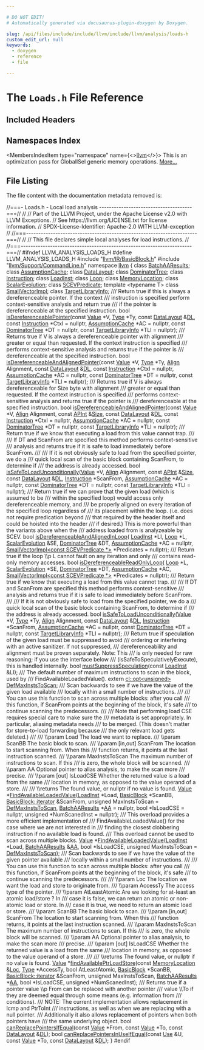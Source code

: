 ```yaml
---

# DO NOT EDIT!
# Automatically generated via docusaurus-plugin-doxygen by Doxygen.

slug: /api/files/include/include/llvm/include/llvm/analysis/loads-h
custom_edit_url: null
keywords:
  - doxygen
  - reference
  - file

---
```





# The `Loads.h` File Reference

<DoxygenPage pluginConfig={pluginConfig}>



## Included Headers

<IncludesList>
<IncludesListItem
  filePath="llvm/IR/BasicBlock.h"
  permalink="/docs/api/files/include/include/llvm/include/llvm/ir/basicblock-h"
  isLocal="true" />
<IncludesListItem
  filePath="llvm/Support/CommandLine.h"
  permalink="/docs/api/files/include/include/llvm/include/llvm/support/commandline-h"
  isLocal="true" />
</IncludesList>

## Namespaces Index

<MembersIndex>

<MembersIndexItem
  type="namespace"
  name={<><a href="/docs/api/namespaces/llvm">llvm</a></>}>
This is an optimization pass for GlobalISel generic memory operations. <a href="/docs/api/namespaces/llvm/#details">More...</a>
</MembersIndexItem>

</MembersIndex>


## File Listing

The file content with the documentation metadata removed is:

<ProgramListing>

<Link id="l00001" /><CodeLine lineNumber="1"><Highlight kind="comment">//===- Loads.h - Local load analysis --------------------------------------===//</Highlight><Highlight kind="normal"></Highlight></CodeLine>
<Link id="l00002" /><CodeLine lineNumber="2"><Highlight kind="normal"></Highlight><Highlight kind="comment">//</Highlight><Highlight kind="normal"></Highlight></CodeLine>
<Link id="l00003" /><CodeLine lineNumber="3"><Highlight kind="normal"></Highlight><Highlight kind="comment">// Part of the LLVM Project, under the Apache License v2.0 with LLVM Exceptions.</Highlight><Highlight kind="normal"></Highlight></CodeLine>
<Link id="l00004" /><CodeLine lineNumber="4"><Highlight kind="normal"></Highlight><Highlight kind="comment">// See https://llvm.org/LICENSE.txt for license information.</Highlight><Highlight kind="normal"></Highlight></CodeLine>
<Link id="l00005" /><CodeLine lineNumber="5"><Highlight kind="normal"></Highlight><Highlight kind="comment">// SPDX-License-Identifier: Apache-2.0 WITH LLVM-exception</Highlight><Highlight kind="normal"></Highlight></CodeLine>
<Link id="l00006" /><CodeLine lineNumber="6"><Highlight kind="normal"></Highlight><Highlight kind="comment">//</Highlight><Highlight kind="normal"></Highlight></CodeLine>
<Link id="l00007" /><CodeLine lineNumber="7"><Highlight kind="normal"></Highlight><Highlight kind="comment">//===----------------------------------------------------------------------===//</Highlight><Highlight kind="normal"></Highlight></CodeLine>
<Link id="l00008" /><CodeLine lineNumber="8"><Highlight kind="normal"></Highlight><Highlight kind="comment">//</Highlight><Highlight kind="normal"></Highlight></CodeLine>
<Link id="l00009" /><CodeLine lineNumber="9"><Highlight kind="normal"></Highlight><Highlight kind="comment">// This file declares simple local analyses for load instructions.</Highlight><Highlight kind="normal"></Highlight></CodeLine>
<Link id="l00010" /><CodeLine lineNumber="10"><Highlight kind="normal"></Highlight><Highlight kind="comment">//</Highlight><Highlight kind="normal"></Highlight></CodeLine>
<Link id="l00011" /><CodeLine lineNumber="11"><Highlight kind="normal"></Highlight><Highlight kind="comment">//===----------------------------------------------------------------------===//</Highlight><Highlight kind="normal"></Highlight></CodeLine>
<Link id="l00012" /><CodeLine lineNumber="12"><Highlight kind="normal"></Highlight></CodeLine>
<Link id="l00013" /><CodeLine lineNumber="13"><Highlight kind="normal"></Highlight><Highlight kind="preprocessor">#ifndef LLVM&#95;ANALYSIS&#95;LOADS&#95;H</Highlight><Highlight kind="normal"></Highlight></CodeLine>
<Link id="l00014" /><CodeLine lineNumber="14"><Highlight kind="normal"></Highlight><Highlight kind="preprocessor">#define LLVM&#95;ANALYSIS&#95;LOADS&#95;H</Highlight><Highlight kind="normal"></Highlight></CodeLine>
<Link id="l00015" /><CodeLine lineNumber="15"><Highlight kind="normal"></Highlight></CodeLine>
<Link id="l00016" /><CodeLine lineNumber="16"><Highlight kind="normal"></Highlight><Highlight kind="preprocessor">#include &quot;<a href="/docs/api/files/include/include/llvm/include/llvm/ir/basicblock-h">llvm/IR/BasicBlock.h</a>&quot;</Highlight><Highlight kind="normal"></Highlight></CodeLine>
<Link id="l00017" /><CodeLine lineNumber="17"><Highlight kind="normal"></Highlight><Highlight kind="preprocessor">#include &quot;<a href="/docs/api/files/include/include/llvm/include/llvm/support/commandline-h">llvm/Support/CommandLine.h</a>&quot;</Highlight><Highlight kind="normal"></Highlight></CodeLine>
<Link id="l00018" /><CodeLine lineNumber="18"><Highlight kind="normal"></Highlight></CodeLine>
<Link id="l00019" /><CodeLine lineNumber="19"><Highlight kind="normal"></Highlight><Highlight kind="keyword">namespace </Highlight><Highlight kind="normal"><a href="/docs/api/namespaces/llvm">llvm</a> &#123;</Highlight></CodeLine>
<Link id="l00020" /><CodeLine lineNumber="20"><Highlight kind="normal"></Highlight></CodeLine>
<Link id="l00021" /><CodeLine lineNumber="21"><Highlight kind="normal"></Highlight><Highlight kind="keyword">class </Highlight><Highlight kind="normal"><a href="/docs/api/classes/llvm/batchaaresults">BatchAAResults</a>;</Highlight></CodeLine>
<Link id="l00022" /><CodeLine lineNumber="22"><Highlight kind="normal"></Highlight><Highlight kind="keyword">class </Highlight><Highlight kind="normal"><a href="/docs/api/classes/llvm/assumptioncache">AssumptionCache</a>;</Highlight></CodeLine>
<Link id="l00023" /><CodeLine lineNumber="23"><Highlight kind="normal"></Highlight><Highlight kind="keyword">class </Highlight><Highlight kind="normal"><a href="/docs/api/classes/llvm/datalayout">DataLayout</a>;</Highlight></CodeLine>
<Link id="l00024" /><CodeLine lineNumber="24"><Highlight kind="normal"></Highlight><Highlight kind="keyword">class </Highlight><Highlight kind="normal"><a href="/docs/api/classes/llvm/dominatortree">DominatorTree</a>;</Highlight></CodeLine>
<Link id="l00025" /><CodeLine lineNumber="25"><Highlight kind="normal"></Highlight><Highlight kind="keyword">class </Highlight><Highlight kind="normal"><a href="/docs/api/classes/llvm/instruction">Instruction</a>;</Highlight></CodeLine>
<Link id="l00026" /><CodeLine lineNumber="26"><Highlight kind="normal"></Highlight><Highlight kind="keyword">class </Highlight><Highlight kind="normal"><a href="/docs/api/classes/llvm/loadinst">LoadInst</a>;</Highlight></CodeLine>
<Link id="l00027" /><CodeLine lineNumber="27"><Highlight kind="normal"></Highlight><Highlight kind="keyword">class </Highlight><Highlight kind="normal"><a href="/docs/api/classes/llvm/loop">Loop</a>;</Highlight></CodeLine>
<Link id="l00028" /><CodeLine lineNumber="28"><Highlight kind="normal"></Highlight><Highlight kind="keyword">class </Highlight><Highlight kind="normal"><a href="/docs/api/classes/llvm/memorylocation">MemoryLocation</a>;</Highlight></CodeLine>
<Link id="l00029" /><CodeLine lineNumber="29"><Highlight kind="normal"></Highlight><Highlight kind="keyword">class </Highlight><Highlight kind="normal"><a href="/docs/api/classes/llvm/scalarevolution">ScalarEvolution</a>;</Highlight></CodeLine>
<Link id="l00030" /><CodeLine lineNumber="30"><Highlight kind="normal"></Highlight><Highlight kind="keyword">class </Highlight><Highlight kind="normal"><a href="/docs/api/classes/llvm/scevpredicate">SCEVPredicate</a>;</Highlight></CodeLine>
<Link id="l00031" /><CodeLine lineNumber="31"><Highlight kind="normal"></Highlight><Highlight kind="keyword">template</Highlight><Highlight kind="normal"> &lt;</Highlight><Highlight kind="keyword">typename</Highlight><Highlight kind="normal"> T&gt; </Highlight><Highlight kind="keyword">class </Highlight><Highlight kind="normal"><a href="/docs/api/classes/llvm/smallvectorimpl">SmallVectorImpl</a>;</Highlight></CodeLine>
<Link id="l00032" /><CodeLine lineNumber="32"><Highlight kind="normal"></Highlight><Highlight kind="keyword">class </Highlight><Highlight kind="normal"><a href="/docs/api/classes/llvm/targetlibraryinfo">TargetLibraryInfo</a>;</Highlight></CodeLine>
<Link id="l00033" /><CodeLine lineNumber="33"><Highlight kind="normal"></Highlight><Highlight kind="comment"></Highlight></CodeLine>
<Link id="l00034" /><CodeLine lineNumber="34"><Highlight kind="comment">/// Return true if this is always a dereferenceable pointer. If the context</Highlight></CodeLine>
<Link id="l00035" /><CodeLine lineNumber="35"><Highlight kind="comment">/// instruction is specified perform context-sensitive analysis and return true</Highlight></CodeLine>
<Link id="l00036" /><CodeLine lineNumber="36"><Highlight kind="comment">/// if the pointer is dereferenceable at the specified instruction.</Highlight><Highlight kind="normal"></Highlight></CodeLine>
<Link id="l00037" /><CodeLine lineNumber="37"><Highlight kind="normal"></Highlight><Highlight kind="keywordtype">bool</Highlight><Highlight kind="normal"> <a href="/docs/api/namespaces/llvm/#abf1028e2af158aae1e00d3288ca013bb">isDereferenceablePointer</a>(</Highlight><Highlight kind="keyword">const</Highlight><Highlight kind="normal"> <a href="/docs/api/classes/llvm/value">Value</a> &#42;V, <a href="/docs/api/classes/llvm/type">Type</a> &#42;Ty, </Highlight><Highlight kind="keyword">const</Highlight><Highlight kind="normal"> <a href="/docs/api/classes/llvm/datalayout">DataLayout</a> &amp;<a href="/docs/api/files/lib/lib/target/lib/target/arm/armslshardening-cpp/#ad467c4ab9119043f9b7750ab986be61a">DL</a>,</Highlight></CodeLine>
<Link id="l00038" /><CodeLine lineNumber="38"><Highlight kind="normal">                              </Highlight><Highlight kind="keyword">const</Highlight><Highlight kind="normal"> <a href="/docs/api/classes/llvm/instruction">Instruction</a> &#42;CtxI = </Highlight><Highlight kind="keyword">nullptr</Highlight><Highlight kind="normal">,</Highlight></CodeLine>
<Link id="l00039" /><CodeLine lineNumber="39"><Highlight kind="normal">                              <a href="/docs/api/classes/llvm/assumptioncache">AssumptionCache</a> &#42;AC = </Highlight><Highlight kind="keyword">nullptr</Highlight><Highlight kind="normal">,</Highlight></CodeLine>
<Link id="l00040" /><CodeLine lineNumber="40"><Highlight kind="normal">                              </Highlight><Highlight kind="keyword">const</Highlight><Highlight kind="normal"> <a href="/docs/api/classes/llvm/dominatortree">DominatorTree</a> &#42;DT = </Highlight><Highlight kind="keyword">nullptr</Highlight><Highlight kind="normal">,</Highlight></CodeLine>
<Link id="l00041" /><CodeLine lineNumber="41"><Highlight kind="normal">                              </Highlight><Highlight kind="keyword">const</Highlight><Highlight kind="normal"> <a href="/docs/api/classes/llvm/targetlibraryinfo">TargetLibraryInfo</a> &#42;TLI = </Highlight><Highlight kind="keyword">nullptr</Highlight><Highlight kind="normal">);</Highlight></CodeLine>
<Link id="l00042" /><CodeLine lineNumber="42"><Highlight kind="normal"></Highlight><Highlight kind="comment"></Highlight></CodeLine>
<Link id="l00043" /><CodeLine lineNumber="43"><Highlight kind="comment">/// Returns true if V is always a dereferenceable pointer with alignment</Highlight></CodeLine>
<Link id="l00044" /><CodeLine lineNumber="44"><Highlight kind="comment">/// greater or equal than requested. If the context instruction is specified</Highlight></CodeLine>
<Link id="l00045" /><CodeLine lineNumber="45"><Highlight kind="comment">/// performs context-sensitive analysis and returns true if the pointer is</Highlight></CodeLine>
<Link id="l00046" /><CodeLine lineNumber="46"><Highlight kind="comment">/// dereferenceable at the specified instruction.</Highlight><Highlight kind="normal"></Highlight></CodeLine>
<Link id="l00047" /><CodeLine lineNumber="47"><Highlight kind="normal"></Highlight><Highlight kind="keywordtype">bool</Highlight><Highlight kind="normal"> <a href="/docs/api/namespaces/llvm/#a2da012cb3e5534bbee33563d309bc354">isDereferenceableAndAlignedPointer</a>(</Highlight><Highlight kind="keyword">const</Highlight><Highlight kind="normal"> <a href="/docs/api/classes/llvm/value">Value</a> &#42;V, <a href="/docs/api/classes/llvm/type">Type</a> &#42;Ty,</Highlight></CodeLine>
<Link id="l00048" /><CodeLine lineNumber="48"><Highlight kind="normal">                                        <a href="/docs/api/structs/llvm/align">Align</a> Alignment, </Highlight><Highlight kind="keyword">const</Highlight><Highlight kind="normal"> <a href="/docs/api/classes/llvm/datalayout">DataLayout</a> &amp;<a href="/docs/api/files/lib/lib/target/lib/target/arm/armslshardening-cpp/#ad467c4ab9119043f9b7750ab986be61a">DL</a>,</Highlight></CodeLine>
<Link id="l00049" /><CodeLine lineNumber="49"><Highlight kind="normal">                                        </Highlight><Highlight kind="keyword">const</Highlight><Highlight kind="normal"> <a href="/docs/api/classes/llvm/instruction">Instruction</a> &#42;CtxI = </Highlight><Highlight kind="keyword">nullptr</Highlight><Highlight kind="normal">,</Highlight></CodeLine>
<Link id="l00050" /><CodeLine lineNumber="50"><Highlight kind="normal">                                        <a href="/docs/api/classes/llvm/assumptioncache">AssumptionCache</a> &#42;AC = </Highlight><Highlight kind="keyword">nullptr</Highlight><Highlight kind="normal">,</Highlight></CodeLine>
<Link id="l00051" /><CodeLine lineNumber="51"><Highlight kind="normal">                                        </Highlight><Highlight kind="keyword">const</Highlight><Highlight kind="normal"> <a href="/docs/api/classes/llvm/dominatortree">DominatorTree</a> &#42;DT = </Highlight><Highlight kind="keyword">nullptr</Highlight><Highlight kind="normal">,</Highlight></CodeLine>
<Link id="l00052" /><CodeLine lineNumber="52"><Highlight kind="normal">                                        </Highlight><Highlight kind="keyword">const</Highlight><Highlight kind="normal"> <a href="/docs/api/classes/llvm/targetlibraryinfo">TargetLibraryInfo</a> &#42;TLI = </Highlight><Highlight kind="keyword">nullptr</Highlight><Highlight kind="normal">);</Highlight></CodeLine>
<Link id="l00053" /><CodeLine lineNumber="53"><Highlight kind="normal"></Highlight><Highlight kind="comment"></Highlight></CodeLine>
<Link id="l00054" /><CodeLine lineNumber="54"><Highlight kind="comment">/// Returns true if V is always dereferenceable for Size byte with alignment</Highlight></CodeLine>
<Link id="l00055" /><CodeLine lineNumber="55"><Highlight kind="comment">/// greater or equal than requested. If the context instruction is specified</Highlight></CodeLine>
<Link id="l00056" /><CodeLine lineNumber="56"><Highlight kind="comment">/// performs context-sensitive analysis and returns true if the pointer is</Highlight></CodeLine>
<Link id="l00057" /><CodeLine lineNumber="57"><Highlight kind="comment">/// dereferenceable at the specified instruction.</Highlight><Highlight kind="normal"></Highlight></CodeLine>
<Link id="l00058" /><CodeLine lineNumber="58"><Highlight kind="normal"></Highlight><Highlight kind="keywordtype">bool</Highlight><Highlight kind="normal"> <a href="/docs/api/namespaces/llvm/#a2da012cb3e5534bbee33563d309bc354">isDereferenceableAndAlignedPointer</a>(</Highlight><Highlight kind="keyword">const</Highlight><Highlight kind="normal"> <a href="/docs/api/classes/llvm/value">Value</a> &#42;V, <a href="/docs/api/structs/llvm/align">Align</a> Alignment,</Highlight></CodeLine>
<Link id="l00059" /><CodeLine lineNumber="59"><Highlight kind="normal">                                        </Highlight><Highlight kind="keyword">const</Highlight><Highlight kind="normal"> <a href="/docs/api/classes/llvm/apint">APInt</a> &amp;<a href="/docs/api/files/lib/lib/analysis/inlineorder-cpp/#a7ee6f0cb51c3b9056199e9a0001fe8c3a6f6cb72d544962fa333e2e34ce64f719">Size</a>, </Highlight><Highlight kind="keyword">const</Highlight><Highlight kind="normal"> <a href="/docs/api/classes/llvm/datalayout">DataLayout</a> &amp;<a href="/docs/api/files/lib/lib/target/lib/target/arm/armslshardening-cpp/#ad467c4ab9119043f9b7750ab986be61a">DL</a>,</Highlight></CodeLine>
<Link id="l00060" /><CodeLine lineNumber="60"><Highlight kind="normal">                                        </Highlight><Highlight kind="keyword">const</Highlight><Highlight kind="normal"> <a href="/docs/api/classes/llvm/instruction">Instruction</a> &#42;CtxI = </Highlight><Highlight kind="keyword">nullptr</Highlight><Highlight kind="normal">,</Highlight></CodeLine>
<Link id="l00061" /><CodeLine lineNumber="61"><Highlight kind="normal">                                        <a href="/docs/api/classes/llvm/assumptioncache">AssumptionCache</a> &#42;AC = </Highlight><Highlight kind="keyword">nullptr</Highlight><Highlight kind="normal">,</Highlight></CodeLine>
<Link id="l00062" /><CodeLine lineNumber="62"><Highlight kind="normal">                                        </Highlight><Highlight kind="keyword">const</Highlight><Highlight kind="normal"> <a href="/docs/api/classes/llvm/dominatortree">DominatorTree</a> &#42;DT = </Highlight><Highlight kind="keyword">nullptr</Highlight><Highlight kind="normal">,</Highlight></CodeLine>
<Link id="l00063" /><CodeLine lineNumber="63"><Highlight kind="normal">                                        </Highlight><Highlight kind="keyword">const</Highlight><Highlight kind="normal"> <a href="/docs/api/classes/llvm/targetlibraryinfo">TargetLibraryInfo</a> &#42;TLI = </Highlight><Highlight kind="keyword">nullptr</Highlight><Highlight kind="normal">);</Highlight></CodeLine>
<Link id="l00064" /><CodeLine lineNumber="64"><Highlight kind="normal"></Highlight><Highlight kind="comment"></Highlight></CodeLine>
<Link id="l00065" /><CodeLine lineNumber="65"><Highlight kind="comment">/// Return true if we know that executing a load from this value cannot trap.</Highlight></CodeLine>
<Link id="l00066" /><CodeLine lineNumber="66"><Highlight kind="comment">///</Highlight></CodeLine>
<Link id="l00067" /><CodeLine lineNumber="67"><Highlight kind="comment">/// If DT and ScanFrom are specified this method performs context-sensitive</Highlight></CodeLine>
<Link id="l00068" /><CodeLine lineNumber="68"><Highlight kind="comment">/// analysis and returns true if it is safe to load immediately before ScanFrom.</Highlight></CodeLine>
<Link id="l00069" /><CodeLine lineNumber="69"><Highlight kind="comment">///</Highlight></CodeLine>
<Link id="l00070" /><CodeLine lineNumber="70"><Highlight kind="comment">/// If it is not obviously safe to load from the specified pointer, we do a</Highlight></CodeLine>
<Link id="l00071" /><CodeLine lineNumber="71"><Highlight kind="comment">/// quick local scan of the basic block containing ScanFrom, to determine if</Highlight></CodeLine>
<Link id="l00072" /><CodeLine lineNumber="72"><Highlight kind="comment">/// the address is already accessed.</Highlight><Highlight kind="normal"></Highlight></CodeLine>
<Link id="l00073" /><CodeLine lineNumber="73"><Highlight kind="normal"></Highlight><Highlight kind="keywordtype">bool</Highlight><Highlight kind="normal"> <a href="/docs/api/namespaces/llvm/#a7bca5709e8d5f8d45c9e46c51322e017">isSafeToLoadUnconditionally</a>(<a href="/docs/api/classes/llvm/value">Value</a> &#42;V, <a href="/docs/api/structs/llvm/align">Align</a> Alignment, </Highlight><Highlight kind="keyword">const</Highlight><Highlight kind="normal"> <a href="/docs/api/classes/llvm/apint">APInt</a> &amp;<a href="/docs/api/files/lib/lib/analysis/inlineorder-cpp/#a7ee6f0cb51c3b9056199e9a0001fe8c3a6f6cb72d544962fa333e2e34ce64f719">Size</a>,</Highlight></CodeLine>
<Link id="l00074" /><CodeLine lineNumber="74"><Highlight kind="normal">                                 </Highlight><Highlight kind="keyword">const</Highlight><Highlight kind="normal"> <a href="/docs/api/classes/llvm/datalayout">DataLayout</a> &amp;<a href="/docs/api/files/lib/lib/target/lib/target/arm/armslshardening-cpp/#ad467c4ab9119043f9b7750ab986be61a">DL</a>, <a href="/docs/api/classes/llvm/instruction">Instruction</a> &#42;ScanFrom,</Highlight></CodeLine>
<Link id="l00075" /><CodeLine lineNumber="75"><Highlight kind="normal">                                 <a href="/docs/api/classes/llvm/assumptioncache">AssumptionCache</a> &#42;AC = </Highlight><Highlight kind="keyword">nullptr</Highlight><Highlight kind="normal">,</Highlight></CodeLine>
<Link id="l00076" /><CodeLine lineNumber="76"><Highlight kind="normal">                                 </Highlight><Highlight kind="keyword">const</Highlight><Highlight kind="normal"> <a href="/docs/api/classes/llvm/dominatortree">DominatorTree</a> &#42;DT = </Highlight><Highlight kind="keyword">nullptr</Highlight><Highlight kind="normal">,</Highlight></CodeLine>
<Link id="l00077" /><CodeLine lineNumber="77"><Highlight kind="normal">                                 </Highlight><Highlight kind="keyword">const</Highlight><Highlight kind="normal"> <a href="/docs/api/classes/llvm/targetlibraryinfo">TargetLibraryInfo</a> &#42;TLI = </Highlight><Highlight kind="keyword">nullptr</Highlight><Highlight kind="normal">);</Highlight></CodeLine>
<Link id="l00078" /><CodeLine lineNumber="78"><Highlight kind="normal"></Highlight><Highlight kind="comment"></Highlight></CodeLine>
<Link id="l00079" /><CodeLine lineNumber="79"><Highlight kind="comment">/// Return true if we can prove that the given load (which is assumed to be</Highlight></CodeLine>
<Link id="l00080" /><CodeLine lineNumber="80"><Highlight kind="comment">/// within the specified loop) would access only dereferenceable memory, and</Highlight></CodeLine>
<Link id="l00081" /><CodeLine lineNumber="81"><Highlight kind="comment">/// be properly aligned on every iteration of the specified loop regardless of</Highlight></CodeLine>
<Link id="l00082" /><CodeLine lineNumber="82"><Highlight kind="comment">/// its placement within the loop. (i.e. does not require predication beyond</Highlight></CodeLine>
<Link id="l00083" /><CodeLine lineNumber="83"><Highlight kind="comment">/// that required by the header itself and could be hoisted into the header</Highlight></CodeLine>
<Link id="l00084" /><CodeLine lineNumber="84"><Highlight kind="comment">/// if desired.)  This is more powerful than the variants above when the</Highlight></CodeLine>
<Link id="l00085" /><CodeLine lineNumber="85"><Highlight kind="comment">/// address loaded from is analyzeable by SCEV.</Highlight><Highlight kind="normal"></Highlight></CodeLine>
<Link id="l00086" /><CodeLine lineNumber="86"><Highlight kind="normal"></Highlight><Highlight kind="keywordtype">bool</Highlight><Highlight kind="normal"> <a href="/docs/api/namespaces/llvm/#aeba325403d8d6430ee4a41b2cea631f5">isDereferenceableAndAlignedInLoop</a>(</Highlight></CodeLine>
<Link id="l00087" /><CodeLine lineNumber="87"><Highlight kind="normal">    <a href="/docs/api/classes/llvm/loadinst">LoadInst</a> &#42;LI, <a href="/docs/api/classes/llvm/loop">Loop</a> &#42;L, <a href="/docs/api/classes/llvm/scalarevolution">ScalarEvolution</a> &amp;SE, <a href="/docs/api/classes/llvm/dominatortree">DominatorTree</a> &amp;DT,</Highlight></CodeLine>
<Link id="l00088" /><CodeLine lineNumber="88"><Highlight kind="normal">    <a href="/docs/api/classes/llvm/assumptioncache">AssumptionCache</a> &#42;AC = </Highlight><Highlight kind="keyword">nullptr</Highlight><Highlight kind="normal">,</Highlight></CodeLine>
<Link id="l00089" /><CodeLine lineNumber="89"><Highlight kind="normal">    <a href="/docs/api/classes/llvm/smallvectorimpl">SmallVectorImpl&lt;const SCEVPredicate &#42;&gt;</a> &#42;Predicates = </Highlight><Highlight kind="keyword">nullptr</Highlight><Highlight kind="normal">);</Highlight></CodeLine>
<Link id="l00090" /><CodeLine lineNumber="90"><Highlight kind="normal"></Highlight><Highlight kind="comment"></Highlight></CodeLine>
<Link id="l00091" /><CodeLine lineNumber="91"><Highlight kind="comment">/// Return true if the loop \\p L cannot fault on any iteration and only</Highlight></CodeLine>
<Link id="l00092" /><CodeLine lineNumber="92"><Highlight kind="comment">/// contains read-only memory accesses.</Highlight><Highlight kind="normal"></Highlight></CodeLine>
<Link id="l00093" /><CodeLine lineNumber="93"><Highlight kind="normal"></Highlight><Highlight kind="keywordtype">bool</Highlight><Highlight kind="normal"> <a href="/docs/api/namespaces/llvm/#a52f62ee9a011e12d197314433c41bcc5">isDereferenceableReadOnlyLoop</a>(</Highlight></CodeLine>
<Link id="l00094" /><CodeLine lineNumber="94"><Highlight kind="normal">    <a href="/docs/api/classes/llvm/loop">Loop</a> &#42;L, <a href="/docs/api/classes/llvm/scalarevolution">ScalarEvolution</a> &#42;SE, <a href="/docs/api/classes/llvm/dominatortree">DominatorTree</a> &#42;DT, <a href="/docs/api/classes/llvm/assumptioncache">AssumptionCache</a> &#42;AC,</Highlight></CodeLine>
<Link id="l00095" /><CodeLine lineNumber="95"><Highlight kind="normal">    <a href="/docs/api/classes/llvm/smallvectorimpl">SmallVectorImpl&lt;const SCEVPredicate &#42;&gt;</a> &#42;Predicates = </Highlight><Highlight kind="keyword">nullptr</Highlight><Highlight kind="normal">);</Highlight></CodeLine>
<Link id="l00096" /><CodeLine lineNumber="96"><Highlight kind="normal"></Highlight><Highlight kind="comment"></Highlight></CodeLine>
<Link id="l00097" /><CodeLine lineNumber="97"><Highlight kind="comment">/// Return true if we know that executing a load from this value cannot trap.</Highlight></CodeLine>
<Link id="l00098" /><CodeLine lineNumber="98"><Highlight kind="comment">///</Highlight></CodeLine>
<Link id="l00099" /><CodeLine lineNumber="99"><Highlight kind="comment">/// If DT and ScanFrom are specified this method performs context-sensitive</Highlight></CodeLine>
<Link id="l00100" /><CodeLine lineNumber="100"><Highlight kind="comment">/// analysis and returns true if it is safe to load immediately before ScanFrom.</Highlight></CodeLine>
<Link id="l00101" /><CodeLine lineNumber="101"><Highlight kind="comment">///</Highlight></CodeLine>
<Link id="l00102" /><CodeLine lineNumber="102"><Highlight kind="comment">/// If it is not obviously safe to load from the specified pointer, we do a</Highlight></CodeLine>
<Link id="l00103" /><CodeLine lineNumber="103"><Highlight kind="comment">/// quick local scan of the basic block containing ScanFrom, to determine if</Highlight></CodeLine>
<Link id="l00104" /><CodeLine lineNumber="104"><Highlight kind="comment">/// the address is already accessed.</Highlight><Highlight kind="normal"></Highlight></CodeLine>
<Link id="l00105" /><CodeLine lineNumber="105"><Highlight kind="normal"></Highlight><Highlight kind="keywordtype">bool</Highlight><Highlight kind="normal"> <a href="/docs/api/namespaces/llvm/#a7bca5709e8d5f8d45c9e46c51322e017">isSafeToLoadUnconditionally</a>(<a href="/docs/api/classes/llvm/value">Value</a> &#42;V, <a href="/docs/api/classes/llvm/type">Type</a> &#42;Ty, <a href="/docs/api/structs/llvm/align">Align</a> Alignment,</Highlight></CodeLine>
<Link id="l00106" /><CodeLine lineNumber="106"><Highlight kind="normal">                                 </Highlight><Highlight kind="keyword">const</Highlight><Highlight kind="normal"> <a href="/docs/api/classes/llvm/datalayout">DataLayout</a> &amp;<a href="/docs/api/files/lib/lib/target/lib/target/arm/armslshardening-cpp/#ad467c4ab9119043f9b7750ab986be61a">DL</a>, <a href="/docs/api/classes/llvm/instruction">Instruction</a> &#42;ScanFrom,</Highlight></CodeLine>
<Link id="l00107" /><CodeLine lineNumber="107"><Highlight kind="normal">                                 <a href="/docs/api/classes/llvm/assumptioncache">AssumptionCache</a> &#42;AC = </Highlight><Highlight kind="keyword">nullptr</Highlight><Highlight kind="normal">,</Highlight></CodeLine>
<Link id="l00108" /><CodeLine lineNumber="108"><Highlight kind="normal">                                 </Highlight><Highlight kind="keyword">const</Highlight><Highlight kind="normal"> <a href="/docs/api/classes/llvm/dominatortree">DominatorTree</a> &#42;DT = </Highlight><Highlight kind="keyword">nullptr</Highlight><Highlight kind="normal">,</Highlight></CodeLine>
<Link id="l00109" /><CodeLine lineNumber="109"><Highlight kind="normal">                                 </Highlight><Highlight kind="keyword">const</Highlight><Highlight kind="normal"> <a href="/docs/api/classes/llvm/targetlibraryinfo">TargetLibraryInfo</a> &#42;TLI = </Highlight><Highlight kind="keyword">nullptr</Highlight><Highlight kind="normal">);</Highlight></CodeLine>
<Link id="l00110" /><CodeLine lineNumber="110"><Highlight kind="normal"></Highlight><Highlight kind="comment"></Highlight></CodeLine>
<Link id="l00111" /><CodeLine lineNumber="111"><Highlight kind="comment">/// Return true if speculation of the given load must be suppressed to avoid</Highlight></CodeLine>
<Link id="l00112" /><CodeLine lineNumber="112"><Highlight kind="comment">/// ordering or interfering with an active sanitizer.  If not suppressed,</Highlight></CodeLine>
<Link id="l00113" /><CodeLine lineNumber="113"><Highlight kind="comment">/// dereferenceability and alignment must be proven separately.  Note: This</Highlight></CodeLine>
<Link id="l00114" /><CodeLine lineNumber="114"><Highlight kind="comment">/// is only needed for raw reasoning; if you use the interface below</Highlight></CodeLine>
<Link id="l00115" /><CodeLine lineNumber="115"><Highlight kind="comment">/// (isSafeToSpeculativelyExecute), this is handled internally.</Highlight><Highlight kind="normal"></Highlight></CodeLine>
<Link id="l00116" /><CodeLine lineNumber="116"><Highlight kind="normal"></Highlight><Highlight kind="keywordtype">bool</Highlight><Highlight kind="normal"> <a href="/docs/api/namespaces/llvm/#a423120c6a3bab0386276333090b574f8">mustSuppressSpeculation</a>(</Highlight><Highlight kind="keyword">const</Highlight><Highlight kind="normal"> <a href="/docs/api/classes/llvm/loadinst">LoadInst</a> &amp;LI);</Highlight></CodeLine>
<Link id="l00117" /><CodeLine lineNumber="117"><Highlight kind="normal"></Highlight><Highlight kind="comment"></Highlight></CodeLine>
<Link id="l00118" /><CodeLine lineNumber="118"><Highlight kind="comment">/// The default number of maximum instructions to scan in the block, used by</Highlight></CodeLine>
<Link id="l00119" /><CodeLine lineNumber="119"><Highlight kind="comment">/// FindAvailableLoadedValue().</Highlight><Highlight kind="normal"></Highlight></CodeLine>
<Link id="l00120" /><CodeLine lineNumber="120"><Highlight kind="normal"></Highlight><Highlight kind="keyword">extern</Highlight><Highlight kind="normal"> <a href="/docs/api/classes/llvm/cl/opt">cl::opt&lt;unsigned&gt;</a> <a href="/docs/api/namespaces/llvm/#a92ac27b929f0de70e1336a7ab5248861">DefMaxInstsToScan</a>;</Highlight></CodeLine>
<Link id="l00121" /><CodeLine lineNumber="121"><Highlight kind="normal"></Highlight><Highlight kind="comment"></Highlight></CodeLine>
<Link id="l00122" /><CodeLine lineNumber="122"><Highlight kind="comment">/// Scan backwards to see if we have the value of the given load available</Highlight></CodeLine>
<Link id="l00123" /><CodeLine lineNumber="123"><Highlight kind="comment">/// locally within a small number of instructions.</Highlight></CodeLine>
<Link id="l00124" /><CodeLine lineNumber="124"><Highlight kind="comment">///</Highlight></CodeLine>
<Link id="l00125" /><CodeLine lineNumber="125"><Highlight kind="comment">/// You can use this function to scan across multiple blocks: after you call</Highlight></CodeLine>
<Link id="l00126" /><CodeLine lineNumber="126"><Highlight kind="comment">/// this function, if ScanFrom points at the beginning of the block, it&#39;s safe</Highlight></CodeLine>
<Link id="l00127" /><CodeLine lineNumber="127"><Highlight kind="comment">/// to continue scanning the predecessors.</Highlight></CodeLine>
<Link id="l00128" /><CodeLine lineNumber="128"><Highlight kind="comment">///</Highlight></CodeLine>
<Link id="l00129" /><CodeLine lineNumber="129"><Highlight kind="comment">/// Note that performing load CSE requires special care to make sure the</Highlight></CodeLine>
<Link id="l00130" /><CodeLine lineNumber="130"><Highlight kind="comment">/// metadata is set appropriately.  In particular, aliasing metadata needs</Highlight></CodeLine>
<Link id="l00131" /><CodeLine lineNumber="131"><Highlight kind="comment">/// to be merged.  (This doesn&#39;t matter for store-to-load forwarding because</Highlight></CodeLine>
<Link id="l00132" /><CodeLine lineNumber="132"><Highlight kind="comment">/// the only relevant load gets deleted.)</Highlight></CodeLine>
<Link id="l00133" /><CodeLine lineNumber="133"><Highlight kind="comment">///</Highlight></CodeLine>
<Link id="l00134" /><CodeLine lineNumber="134"><Highlight kind="comment">/// \\param Load The load we want to replace.</Highlight></CodeLine>
<Link id="l00135" /><CodeLine lineNumber="135"><Highlight kind="comment">/// \\param ScanBB The basic block to scan.</Highlight></CodeLine>
<Link id="l00136" /><CodeLine lineNumber="136"><Highlight kind="comment">/// \\param &#91;in,out&#93; ScanFrom The location to start scanning from. When this</Highlight></CodeLine>
<Link id="l00137" /><CodeLine lineNumber="137"><Highlight kind="comment">/// function returns, it points at the last instruction scanned.</Highlight></CodeLine>
<Link id="l00138" /><CodeLine lineNumber="138"><Highlight kind="comment">/// \\param MaxInstsToScan The maximum number of instructions to scan. If this</Highlight></CodeLine>
<Link id="l00139" /><CodeLine lineNumber="139"><Highlight kind="comment">/// is zero, the whole block will be scanned.</Highlight></CodeLine>
<Link id="l00140" /><CodeLine lineNumber="140"><Highlight kind="comment">/// \\param AA Optional pointer to alias analysis, to make the scan more</Highlight></CodeLine>
<Link id="l00141" /><CodeLine lineNumber="141"><Highlight kind="comment">/// precise.</Highlight></CodeLine>
<Link id="l00142" /><CodeLine lineNumber="142"><Highlight kind="comment">/// \\param &#91;out&#93; IsLoadCSE Whether the returned value is a load from the same</Highlight></CodeLine>
<Link id="l00143" /><CodeLine lineNumber="143"><Highlight kind="comment">/// location in memory, as opposed to the value operand of a store.</Highlight></CodeLine>
<Link id="l00144" /><CodeLine lineNumber="144"><Highlight kind="comment">///</Highlight></CodeLine>
<Link id="l00145" /><CodeLine lineNumber="145"><Highlight kind="comment">/// \\returns The found value, or nullptr if no value is found.</Highlight><Highlight kind="normal"></Highlight></CodeLine>
<Link id="l00146" /><CodeLine lineNumber="146"><Highlight kind="normal"><a href="/docs/api/classes/llvm/value">Value</a> &#42;<a href="/docs/api/namespaces/llvm/#a459b627931605e520bf7d14e074af7c1">FindAvailableLoadedValue</a>(<a href="/docs/api/classes/llvm/loadinst">LoadInst</a> &#42;Load, <a href="/docs/api/classes/llvm/basicblock">BasicBlock</a> &#42;ScanBB,</Highlight></CodeLine>
<Link id="l00147" /><CodeLine lineNumber="147"><Highlight kind="normal">                                <a href="/docs/api/classes/llvm/basicblock/#a98c0a84a5dfa8bce341c829709f171e5">BasicBlock::iterator</a> &amp;ScanFrom,</Highlight></CodeLine>
<Link id="l00148" /><CodeLine lineNumber="148"><Highlight kind="normal">                                </Highlight><Highlight kind="keywordtype">unsigned</Highlight><Highlight kind="normal"> MaxInstsToScan = <a href="/docs/api/namespaces/llvm/#a92ac27b929f0de70e1336a7ab5248861">DefMaxInstsToScan</a>,</Highlight></CodeLine>
<Link id="l00149" /><CodeLine lineNumber="149"><Highlight kind="normal">                                <a href="/docs/api/classes/llvm/batchaaresults">BatchAAResults</a> &#42;<a href="/docs/api/namespaces/llvm/aa">AA</a> = </Highlight><Highlight kind="keyword">nullptr</Highlight><Highlight kind="normal">,</Highlight></CodeLine>
<Link id="l00150" /><CodeLine lineNumber="150"><Highlight kind="normal">                                </Highlight><Highlight kind="keywordtype">bool</Highlight><Highlight kind="normal"> &#42;IsLoadCSE = </Highlight><Highlight kind="keyword">nullptr</Highlight><Highlight kind="normal">,</Highlight></CodeLine>
<Link id="l00151" /><CodeLine lineNumber="151"><Highlight kind="normal">                                </Highlight><Highlight kind="keywordtype">unsigned</Highlight><Highlight kind="normal"> &#42;NumScanedInst = </Highlight><Highlight kind="keyword">nullptr</Highlight><Highlight kind="normal">);</Highlight></CodeLine>
<Link id="l00152" /><CodeLine lineNumber="152"><Highlight kind="normal"></Highlight><Highlight kind="comment"></Highlight></CodeLine>
<Link id="l00153" /><CodeLine lineNumber="153"><Highlight kind="comment">/// This overload provides a more efficient implementation of</Highlight></CodeLine>
<Link id="l00154" /><CodeLine lineNumber="154"><Highlight kind="comment">/// FindAvailableLoadedValue() for the case where we are not interested in</Highlight></CodeLine>
<Link id="l00155" /><CodeLine lineNumber="155"><Highlight kind="comment">/// finding the closest clobbering instruction if no available load is found.</Highlight></CodeLine>
<Link id="l00156" /><CodeLine lineNumber="156"><Highlight kind="comment">/// This overload cannot be used to scan across multiple blocks.</Highlight><Highlight kind="normal"></Highlight></CodeLine>
<Link id="l00157" /><CodeLine lineNumber="157"><Highlight kind="normal"><a href="/docs/api/classes/llvm/value">Value</a> &#42;<a href="/docs/api/namespaces/llvm/#a459b627931605e520bf7d14e074af7c1">FindAvailableLoadedValue</a>(<a href="/docs/api/classes/llvm/loadinst">LoadInst</a> &#42;Load, <a href="/docs/api/classes/llvm/batchaaresults">BatchAAResults</a> &amp;<a href="/docs/api/namespaces/llvm/aa">AA</a>,</Highlight></CodeLine>
<Link id="l00158" /><CodeLine lineNumber="158"><Highlight kind="normal">                                </Highlight><Highlight kind="keywordtype">bool</Highlight><Highlight kind="normal"> &#42;IsLoadCSE,</Highlight></CodeLine>
<Link id="l00159" /><CodeLine lineNumber="159"><Highlight kind="normal">                                </Highlight><Highlight kind="keywordtype">unsigned</Highlight><Highlight kind="normal"> MaxInstsToScan = <a href="/docs/api/namespaces/llvm/#a92ac27b929f0de70e1336a7ab5248861">DefMaxInstsToScan</a>);</Highlight></CodeLine>
<Link id="l00160" /><CodeLine lineNumber="160"><Highlight kind="normal"></Highlight><Highlight kind="comment"></Highlight></CodeLine>
<Link id="l00161" /><CodeLine lineNumber="161"><Highlight kind="comment">/// Scan backwards to see if we have the value of the given pointer available</Highlight></CodeLine>
<Link id="l00162" /><CodeLine lineNumber="162"><Highlight kind="comment">/// locally within a small number of instructions.</Highlight></CodeLine>
<Link id="l00163" /><CodeLine lineNumber="163"><Highlight kind="comment">///</Highlight></CodeLine>
<Link id="l00164" /><CodeLine lineNumber="164"><Highlight kind="comment">/// You can use this function to scan across multiple blocks: after you call</Highlight></CodeLine>
<Link id="l00165" /><CodeLine lineNumber="165"><Highlight kind="comment">/// this function, if ScanFrom points at the beginning of the block, it&#39;s safe</Highlight></CodeLine>
<Link id="l00166" /><CodeLine lineNumber="166"><Highlight kind="comment">/// to continue scanning the predecessors.</Highlight></CodeLine>
<Link id="l00167" /><CodeLine lineNumber="167"><Highlight kind="comment">///</Highlight></CodeLine>
<Link id="l00168" /><CodeLine lineNumber="168"><Highlight kind="comment">/// \\param Loc The location we want the load and store to originate from.</Highlight></CodeLine>
<Link id="l00169" /><CodeLine lineNumber="169"><Highlight kind="comment">/// \\param AccessTy The access type of the pointer.</Highlight></CodeLine>
<Link id="l00170" /><CodeLine lineNumber="170"><Highlight kind="comment">/// \\param AtLeastAtomic Are we looking for at-least an atomic load/store ? In</Highlight></CodeLine>
<Link id="l00171" /><CodeLine lineNumber="171"><Highlight kind="comment">/// case it is false, we can return an atomic or non-atomic load or store. In</Highlight></CodeLine>
<Link id="l00172" /><CodeLine lineNumber="172"><Highlight kind="comment">/// case it is true, we need to return an atomic load or store.</Highlight></CodeLine>
<Link id="l00173" /><CodeLine lineNumber="173"><Highlight kind="comment">/// \\param ScanBB The basic block to scan.</Highlight></CodeLine>
<Link id="l00174" /><CodeLine lineNumber="174"><Highlight kind="comment">/// \\param &#91;in,out&#93; ScanFrom The location to start scanning from. When this</Highlight></CodeLine>
<Link id="l00175" /><CodeLine lineNumber="175"><Highlight kind="comment">/// function returns, it points at the last instruction scanned.</Highlight></CodeLine>
<Link id="l00176" /><CodeLine lineNumber="176"><Highlight kind="comment">/// \\param MaxInstsToScan The maximum number of instructions to scan. If this</Highlight></CodeLine>
<Link id="l00177" /><CodeLine lineNumber="177"><Highlight kind="comment">/// is zero, the whole block will be scanned.</Highlight></CodeLine>
<Link id="l00178" /><CodeLine lineNumber="178"><Highlight kind="comment">/// \\param AA Optional pointer to alias analysis, to make the scan more</Highlight></CodeLine>
<Link id="l00179" /><CodeLine lineNumber="179"><Highlight kind="comment">/// precise.</Highlight></CodeLine>
<Link id="l00180" /><CodeLine lineNumber="180"><Highlight kind="comment">/// \\param &#91;out&#93; IsLoadCSE Whether the returned value is a load from the same</Highlight></CodeLine>
<Link id="l00181" /><CodeLine lineNumber="181"><Highlight kind="comment">/// location in memory, as opposed to the value operand of a store.</Highlight></CodeLine>
<Link id="l00182" /><CodeLine lineNumber="182"><Highlight kind="comment">///</Highlight></CodeLine>
<Link id="l00183" /><CodeLine lineNumber="183"><Highlight kind="comment">/// \\returns The found value, or nullptr if no value is found.</Highlight><Highlight kind="normal"></Highlight></CodeLine>
<Link id="l00184" /><CodeLine lineNumber="184"><Highlight kind="normal"><a href="/docs/api/classes/llvm/value">Value</a> &#42;<a href="/docs/api/namespaces/llvm/#a3b303a16e5a77e48c8e724c52a3abbff">findAvailablePtrLoadStore</a>(</Highlight><Highlight kind="keyword">const</Highlight><Highlight kind="normal"> <a href="/docs/api/classes/llvm/memorylocation">MemoryLocation</a> &amp;<a href="/docs/api/namespaces/llvm/loc">Loc</a>, <a href="/docs/api/classes/llvm/type">Type</a> &#42;AccessTy,</Highlight></CodeLine>
<Link id="l00185" /><CodeLine lineNumber="185"><Highlight kind="normal">                                 </Highlight><Highlight kind="keywordtype">bool</Highlight><Highlight kind="normal"> AtLeastAtomic, <a href="/docs/api/classes/llvm/basicblock">BasicBlock</a> &#42;ScanBB,</Highlight></CodeLine>
<Link id="l00186" /><CodeLine lineNumber="186"><Highlight kind="normal">                                 <a href="/docs/api/classes/llvm/basicblock/#a98c0a84a5dfa8bce341c829709f171e5">BasicBlock::iterator</a> &amp;ScanFrom,</Highlight></CodeLine>
<Link id="l00187" /><CodeLine lineNumber="187"><Highlight kind="normal">                                 </Highlight><Highlight kind="keywordtype">unsigned</Highlight><Highlight kind="normal"> MaxInstsToScan, <a href="/docs/api/classes/llvm/batchaaresults">BatchAAResults</a> &#42;<a href="/docs/api/namespaces/llvm/aa">AA</a>,</Highlight></CodeLine>
<Link id="l00188" /><CodeLine lineNumber="188"><Highlight kind="normal">                                 </Highlight><Highlight kind="keywordtype">bool</Highlight><Highlight kind="normal"> &#42;IsLoadCSE, </Highlight><Highlight kind="keywordtype">unsigned</Highlight><Highlight kind="normal"> &#42;NumScanedInst);</Highlight></CodeLine>
<Link id="l00189" /><CodeLine lineNumber="189"><Highlight kind="normal"></Highlight><Highlight kind="comment"></Highlight></CodeLine>
<Link id="l00190" /><CodeLine lineNumber="190"><Highlight kind="comment">/// Returns true if a pointer value \\p From can be replaced with another pointer</Highlight></CodeLine>
<Link id="l00191" /><CodeLine lineNumber="191"><Highlight kind="comment">/// value \\To if they are deemed equal through some means (e.g. information from</Highlight></CodeLine>
<Link id="l00192" /><CodeLine lineNumber="192"><Highlight kind="comment">/// conditions).</Highlight></CodeLine>
<Link id="l00193" /><CodeLine lineNumber="193"><Highlight kind="comment">/// NOTE: The current implementation allows replacement in Icmp and PtrToInt</Highlight></CodeLine>
<Link id="l00194" /><CodeLine lineNumber="194"><Highlight kind="comment">/// instructions, as well as when we are replacing with a null pointer.</Highlight></CodeLine>
<Link id="l00195" /><CodeLine lineNumber="195"><Highlight kind="comment">/// Additionally it also allows replacement of pointers when both pointers have</Highlight></CodeLine>
<Link id="l00196" /><CodeLine lineNumber="196"><Highlight kind="comment">/// the same underlying object.</Highlight><Highlight kind="normal"></Highlight></CodeLine>
<Link id="l00197" /><CodeLine lineNumber="197"><Highlight kind="normal"></Highlight><Highlight kind="keywordtype">bool</Highlight><Highlight kind="normal"> <a href="/docs/api/namespaces/llvm/#a6f5cd5733f1f4d2254248b60fb8a937f">canReplacePointersIfEqual</a>(</Highlight><Highlight kind="keyword">const</Highlight><Highlight kind="normal"> <a href="/docs/api/classes/llvm/value">Value</a> &#42;From, </Highlight><Highlight kind="keyword">const</Highlight><Highlight kind="normal"> <a href="/docs/api/classes/llvm/value">Value</a> &#42;To,</Highlight></CodeLine>
<Link id="l00198" /><CodeLine lineNumber="198"><Highlight kind="normal">                               </Highlight><Highlight kind="keyword">const</Highlight><Highlight kind="normal"> <a href="/docs/api/classes/llvm/datalayout">DataLayout</a> &amp;<a href="/docs/api/files/lib/lib/target/lib/target/arm/armslshardening-cpp/#ad467c4ab9119043f9b7750ab986be61a">DL</a>);</Highlight></CodeLine>
<Link id="l00199" /><CodeLine lineNumber="199"><Highlight kind="normal"></Highlight><Highlight kind="keywordtype">bool</Highlight><Highlight kind="normal"> <a href="/docs/api/namespaces/llvm/#a6a6f589baf90476080f25dba3a4522d4">canReplacePointersInUseIfEqual</a>(</Highlight><Highlight kind="keyword">const</Highlight><Highlight kind="normal"> <a href="/docs/api/classes/llvm/use">Use</a> &amp;U, </Highlight><Highlight kind="keyword">const</Highlight><Highlight kind="normal"> <a href="/docs/api/classes/llvm/value">Value</a> &#42;To,</Highlight></CodeLine>
<Link id="l00200" /><CodeLine lineNumber="200"><Highlight kind="normal">                                    </Highlight><Highlight kind="keyword">const</Highlight><Highlight kind="normal"> <a href="/docs/api/classes/llvm/datalayout">DataLayout</a> &amp;<a href="/docs/api/files/lib/lib/target/lib/target/arm/armslshardening-cpp/#ad467c4ab9119043f9b7750ab986be61a">DL</a>);</Highlight></CodeLine>
<Link id="l00201" /><CodeLine lineNumber="201"><Highlight kind="normal">&#125;</Highlight></CodeLine>
<Link id="l00202" /><CodeLine lineNumber="202"><Highlight kind="normal"></Highlight></CodeLine>
<Link id="l00203" /><CodeLine lineNumber="203"><Highlight kind="normal"></Highlight><Highlight kind="preprocessor">#endif</Highlight></CodeLine>

</ProgramListing>

</DoxygenPage>
